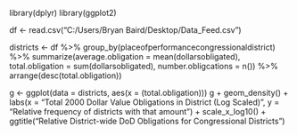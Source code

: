 library(dplyr)
library(ggplot2)

df <- read.csv("C:/Users/Bryan Baird/Desktop/Data_Feed.csv")

districts <- df %>%
  group_by(placeofperformancecongressionaldistrict) %>%
  summarize(average.obligation = mean(dollarsobligated),
            total.obligation = sum(dollarsobligated),
            number.obligcations = n()) %>%
  arrange(desc(total.obligation))
  
g <- ggplot(data = districts, aes(x = (total.obligation)))
g + geom_density() +
  labs(x = "Total 2000 Dollar Value Obligations in District (Log Scaled)", y = "Relative frequency of districts with that amount") +
  scale_x_log10() +
  ggtitle("Relative District-wide DoD Obligations for Congressional Districts")
